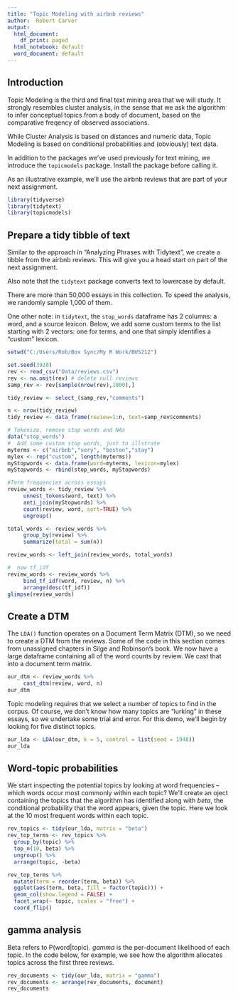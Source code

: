 ---
title: "Topic Modeling with airbnb reviews"
author:  Robert Carver
output:
  html_document:
    df_print: paged
  html_notebook: default
  word_document: default
---

## Introduction
Topic Modeling is the third and final text mining area that we will study. It strongly resembles cluster analysis, in the sense that we ask the algorithm to infer conceptual topics from a body of document, based on the comparative freqency of observed associations.

While Cluster Analysis is based on distances and numeric data, Topic Modeling is based on conditional probabilities and (obviously) text data.

In addition to the packages we've used previously for text mining, we introduce the `topicmodels` package. Install the package before calling it. 

As an illustrative example, we'll use the airbnb reviews that are part of your next assignment.

```{r, message=FALSE, warning=FALSE}
library(tidyverse)
library(tidytext)
library(topicmodels)

```


## Prepare a tidy tibble of text

Similar to the approach in "Analyzing Phrases with Tidytext", we create a tibble from the airbnb reviews. This will give you a head start on part of the next assignment.

Also note that the `tidytext` package converts text to lowercase by default.

There are more than 50,000 essays in this collection. To speed the analysis, we randomly sample 1,000 of them.

One other note: in `tidytext`, the `stop_words` dataframe has 2 columns: a word, and a source lexicon. Below, we add some custom terms to the list starting with 2 vectors: one for terms, and one that simply identifies a "custom" lexicon.

```{r, message=FALSE, warning=FALSE}
setwd("C:/Users/Rob/Box Sync/My R Work/BUS212")

set.seed(3928)
rev <- read_csv("Data/reviews.csv")
rev <- na.omit(rev) # delete null reviews
samp_rev <- rev[sample(nrow(rev),1000),]

tidy_review <- select_(samp_rev,"comments") 

n <- nrow(tidy_review)
tidy_review <- data_frame(review=1:n, text=samp_rev$comments)

# Tokenize, remove stop words and NAs
data("stop_words")
#  Add some custom stop words, just to illstrate
myterms <- c("airbnb","very", "boston","stay")
mylex <- rep("custom", length(myterms))
myStopwords <- data.frame(word=myterms, lexicon=mylex)
myStopwords <- rbind(stop_words, myStopwords)

#Term frequencies across essays
review_words <- tidy_review %>%
     unnest_tokens(word, text) %>%
     anti_join(myStopwords) %>%
     count(review, word, sort=TRUE) %>%
     ungroup()

total_words <- review_words %>%
     group_by(review) %>%
     summarize(total = sum(n))

review_words <- left_join(review_words, total_words)

#  now tf_idf
review_words <- review_words %>%
     bind_tf_idf(word, review, n) %>%
     arrange(desc(tf_idf))
glimpse(review_words)

```

## Create a DTM
The `LDA()` function operates on a Document Term Matrix (DTM), so we need to create a DTM from the reviews.  Some of the code in this section comes from unassigned chapters in Silge and Robinson's book. 
We now have a large dataframe containing all of the word counts by review. We cast that into a document term matrix.


```{r}
our_dtm <- review_words %>%
     cast_dtm(review, word, n)
our_dtm

```

Topic modeling requires that we select a number of topics to find in the corpus. Of course, we don't know how many topics are "lurking" in these essays, so we undertake some trial and error. For this demo, we'll begin by looking for five distinct topics.

```{r}
our_lda <- LDA(our_dtm, k = 5, control = list(seed = 1948))
our_lda
```

## Word-topic probabilities
We start inspecting the potential topics by looking at word frequencies -- which words occur most commonly within each topic?  We'll create an oject containing the topics that the algorithm has identified along with *beta*, the conditional probability that the word appears, given the topic. 
Here we look at the 10 most frequent words within each topic.

```{r}
rev_topics <- tidy(our_lda, matrix = "beta")
rev_top_terms <- rev_topics %>%
  group_by(topic) %>%
  top_n(10, beta) %>%
  ungroup() %>%
  arrange(topic, -beta)

rev_top_terms %>%
  mutate(term = reorder(term, beta)) %>%
  ggplot(aes(term, beta, fill = factor(topic))) +
  geom_col(show.legend = FALSE) +
  facet_wrap(~ topic, scales = "free") +
  coord_flip()
```

## gamma analysis

Beta refers to P(word|topic). *gamma* is the per-document likelihood of each topic. In the code below, for example, we see how the algorithm allocates topics across the first three reviews.


```{r}
rev_documents <- tidy(our_lda, matrix = "gamma")
rev_documents <- arrange(rev_documents, document)
rev_documents
```
